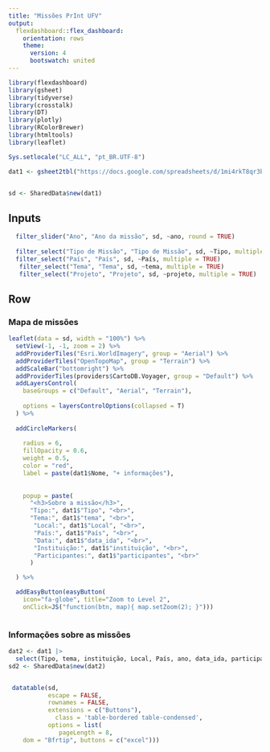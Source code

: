 ```yaml
---
title: "Missões PrInt UFV"
output: 
  flexdashboard::flex_dashboard:
    orientation: rows
    theme: 
      version: 4
      bootswatch: united
---
```



```r
library(flexdashboard)
library(gsheet)
library(tidyverse)
library(crosstalk)
library(DT)
library(plotly)
library(RColorBrewer)
library(htmltools)
library(leaflet)

Sys.setlocale("LC_ALL", "pt_BR.UTF-8")

dat1 <- gsheet2tbl("https://docs.google.com/spreadsheets/d/1mi4rkT8qr3b-5JlB4ZF9TNE6N3AKWjlLlZ2UqOVYkGw/edit?usp=sharing")


sd <- SharedData$new(dat1)
```



Inputs {.sidebar}
-------------------------------------

```r

  filter_slider("Ano", "Ano da missão", sd, ~ano, round = TRUE)
  
  filter_select("Tipo de Missão", "Tipo de Missão", sd, ~Tipo, multiple = TRUE)
  filter_select("País", "País", sd, ~País, multiple = TRUE)
   filter_select("Tema", "Tema", sd, ~tema, multiple = TRUE)
   filter_select("Projeto", "Projeto", sd, ~projeto, multiple = TRUE)
```


Row {.tabset .tabset-fade}
-------------------------------------
    
### Mapa de missões
    




```r







leaflet(data = sd, width = "100%") %>%
  setView(-1, -1, zoom = 2) %>%
  addProviderTiles("Esri.WorldImagery", group = "Aerial") %>%
  addProviderTiles("OpenTopoMap", group = "Terrain") %>%
  addScaleBar("bottomright") %>%
  addProviderTiles(providers$CartoDB.Voyager, group = "Default") %>%
  addLayersControl(
    baseGroups = c("Default", "Aerial", "Terrain"),
    
    options = layersControlOptions(collapsed = T)
  ) %>%
  
  addCircleMarkers(
  
    radius = 6,
    fillOpacity = 0.6,
    weight = 0.5,
    color = "red",
    label = paste(dat1$Nome, "+ informações"),
  
    
    popup = paste(
      "<h3>Sobre a missão</h3>",
      "Tipo:", dat1$"Tipo", "<br>",
      "Tema:", dat1$"tema", "<br>",
       "Local:", dat1$"Local", "<br>",
       "País:", dat1$"País", "<br>",
       "Data:", dat1$"data_ida", "<br>",
       "Instituição:", dat1$"instituição", "<br>",
       "Participantes:", dat1$"participantes", "<br>"
      )

  ) %>%

  addEasyButton(easyButton(
    icon="fa-globe", title="Zoom to Level 2",
    onClick=JS("function(btn, map){ map.setZoom(2); }"))) 



```
   

### Informações sobre as missões

```r
dat2 <- dat1 |> 
  select(Tipo, tema, instituição, Local, País, ano, data_ida, participantes)
sd2 <- SharedData$new(dat2)


 datatable(sd, 
           escape = FALSE,
           rownames = FALSE,
           extensions = c("Buttons"),
             class = 'table-bordered table-condensed',
           options = list(
              pageLength = 8,
    dom = "Bfrtip", buttons = c("excel")))


```   
 
